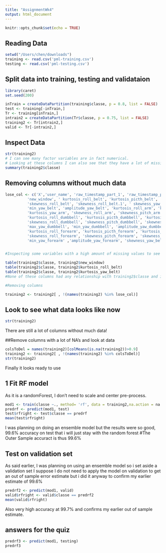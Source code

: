 ```yaml
---
title: "AssignmentWk4"
output: html_document
---
```


```r
knitr::opts_chunk$set(echo = TRUE)
```

## Reading Data



```r
setwd("/Users/chen/downloads")
training <- read.csv('pml-training.csv')
testing <- read.csv('pml-testing.csv')
```

## Split data into training, testing and validataion


```r
library(caret)
set.seed(200)

inTrain = createDataPartition(training$classe, p = 0.8, list = FALSE)
test <- training[-inTrain,]
Tr <- training[inTrain,]
intrain2 = createDataPartition(Tr$classe, p = 0.75, list = FALSE)
training2 <- Tr[intrain2,]
valid <- Tr[-intrain2,]
```

## Inspect Data
```r
str(training2)
# I can see many factor variables are in fact numerical. 
# Looking at these columns I can also see that they have a lot of missing data. I will remove them
summary(training2$classe)
```

## Removing columns without much data
```r
lose_col <- c('X','user_name', 'raw_timestamp_part_1', 'raw_timestamp_part_2', 'cvtd_timestamp', 
          'new_window', ' kurtosis_roll_belt', 'kurtosis_picth_belt', 'kurtosis_yaw_belt',
          'skewness_roll_belt', 'skewness_roll_belt.1', ' skewness_yaw_belt', 'max_yaw_belt',
          'min_yaw_belt', 'amplitude_yaw_belt', 'kurtosis_roll_arm', 'kurtosis_picth_arm', 
          'kurtosis_yaw_arm', 'skewness_roll_arm', 'skewness_pitch_arm', 'skewness_yaw_arm',
          'kurtosis_roll_dumbbell', 'kurtosis_picth_dumbbell', 'kurtosis_yaw_dumbbell', 
          'skewness_roll_dumbbell', 'skewness_pitch_dumbbell', 'skewness_yaw_dumbbell',
          'max_yaw_dumbbell', 'min_yaw_dumbbell', 'amplitude_yaw_dumbbell', 'yaw_forearm',
          'kurtosis_roll_forearm', 'kurtosis_picth_forearm', 'kurtosis_yaw_forearm', 
          'skewness_roll_forearm', 'skewness_pitch_forearm', 'skewness_yaw_forearm', 'max_yaw_forearm',
          'min_yaw_forearm' ,'amplitude_yaw_forearm', 'skewness_yaw_belt', 'kurtosis_roll_belt')


#Inspecting some variables with a high amount of missing values to see if i should remove

table(training2$classe, training2$new_window)
table(training2$classe, training2$kurtosis_roll_belt)
table(training2$classe, training2$kurtosis_yaw_belt)
#None of these columns had any relationship with training2$classe and it does not look like i will lose a lot of explantory power by excluding them

#Removing columns

training2 <- training2[ , !(names(training2) %in% lose_col)]
```

## Look to see what data looks like now

```r
str(training2)
```
There are still a lot of columns without much data!

##Remove columns with a lot of NA's and look at data
```r
colsToDel = names(training2)[colMeans(is.na(training2))>0.9]
training2 <- training2[ , !(names(training2) %in% colsToDel)]
str(training2)
```
Finally it looks ready to use

## 1 Fit RF model
As it is a randomForest, I don't need to scale and center pre-process.
```r
mod1 <- train(classe ~., method= 'rf', data = training2,na.action = na.exclude)
predrf <- predict(mod1, test)
test$rfright <- test$classe == predrf
mean(test$rfright)
```
I was planning on doing an ensemble model but the results were so good, 99.6% 
accuracy on test that i will just stay with the random forest
#The Outer Sample accuract is thus 99.6%

## Test on validation set
As said earlier, I was planning on using an ensemble model so i set aside a validation set
I suppose I do not need to apply the model on validation to get an out of sample error estimate
but i did it anyway to confirm my earlier estimate of 99.6%
```r
predrf2 <- predict(mod1, valid)
valid$rfright <- valid$classe == predrf2
mean(valid$rfright)
```
Also very high accuracy at 99.7% and confirms my earlier out of sample estimate.

## answers for the quiz
```r
predrf3 <- predict(mod1, testing)
predrf3
```